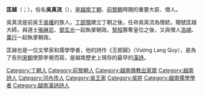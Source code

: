 {{expand|time=2014-04-29T09:13:22+00:00}}
{{unreferenced|time=2014-04-29T09:13:22+00:00}}
'''匡越'''（{{vie|v=Khuông Việt|hn=匡越}}；{{bd|933年||1011年||catIdx=K}}），俗名'''吳真流'''（{{vie|v=Ngô Chân Lưu|hn=吳真流}}），是[[越南|越南]][[丁朝|丁朝]]、[[前黎朝|前黎朝]]時期的重要大臣、僧人。

吳真流是前吳王[[吳權|吳權]]的族人。[[丁部領|丁部領]]建立丁朝之後，任命吳真流為僧統，賜號匡越大師，與道士[[張麻尼|張麻尼]]、[[鄧玄光|鄧玄光]]一起執掌朝政。[[黎桓|黎桓]]篡奪皇位之後，又與僧人[[洛順|洛順]]、[[萬行|萬行]]一起執掌朝政。

匡越也是一位文學家和儒學學者，他的詩作《王郎歸》（Vương Lang Quy），是為了告別[[宋朝|宋朝]]使節李覺而寫，是越南歷史上現存的最早的[[漢詩|漢詩]]。

{{DEFAULTSORT:Khuông Việt}}
[[Category:丁朝人|Category:丁朝人]]
[[Category:前黎朝人|Category:前黎朝人]]
[[Category:越南佛教出家眾|Category:越南佛教出家眾]]
[[Category:越南詩人|Category:越南詩人]]
[[Category:河內市人|Category:河內市人]]
[[Category:吳王家|Category:吳王家]]
[[Category:吳姓|Category:吳姓]]
[[Category:越南儒學學者|Category:越南儒學學者]]
[[Category:越南漢詩詩人|Category:越南漢詩詩人]]